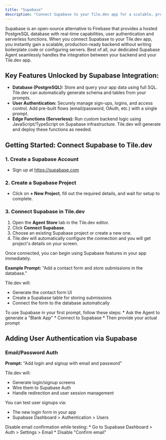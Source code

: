 ```yaml
---
title: "Supabase"
description: "Connect Supabase to your Tile.dev app for a scalable, production-ready backend"
---
```


Supabase is an open-source alternative to Firebase that provides a hosted PostgreSQL database with real-time capabilities, user authentication and serverless functions. When you connect Supabase to your Tile.dev app, you instantly gain a scalable, production-ready backend without writing boilerplate code or configuring servers. Best of all, our dedicated Supabase Agent seamlessly handles the integration between your backend and your Tile.dev app.

## Key Features Unlocked by Supabase Integration:

* **Database (PostgreSQL):** Store and query your app data using full SQL. Tile.dev can automatically generate schema and tables from your prompts.
* **User Authentication:** Securely manage sign-ups, logins, and access control. Add pre-built flows (email/password, OAuth, etc.) with a single prompt.
* **Edge Functions (Serverless):** Run custom backend logic using JavaScript/TypeScript on Supabase infrastructure. Tile.dev will generate and deploy these functions as needed.

## Getting Started: Connect Supabase to Tile.dev

### 1. Create a Supabase Account
* Sign up at https://supabase.com

### 2. Create a Supabase Project
* Click on **+ New Project**, fill out the required details, and wait for setup to complete.

### 3. Connect Supabase in Tile.dev
1. Open the **Agent Store** tab in the Tile.dev editor.
2. Click **Connect Supabase**.
3. Choose an existing Supabase project or create a new one.
4. Tile.dev will automatically configure the connection and you will get project's details on your screen.

Once connected, you can begin using Supabase features in your app immediately.

**Example Prompt:**
"Add a contact form and store submissions in the database."

Tile.dev will:
* Generate the contact form UI
* Create a Supabase table for storing submissions
* Connect the form to the database automatically

<Tip>
To use Supabase in your first prompt, follow these steps:
* Ask the Agent to generate a "Blank App"
* Connect to Supabase
* Then provide your actual prompt
</Tip>

## Adding User Authentication via Supabase

### Email/Password Auth

**Prompt:**
"Add login and signup with email and password"

Tile.dev will:
* Generate login/signup screens
* Wire them to Supabase Auth
* Handle redirection and user session management

You can test user signups via:
* The new login form in your app
* Supabase Dashboard > Authentication > Users

<Tip>
Disable email confirmation while testing:
* Go to Supabase Dashboard > Auth > Settings > Email
* Disable "Confirm email"
</Tip>